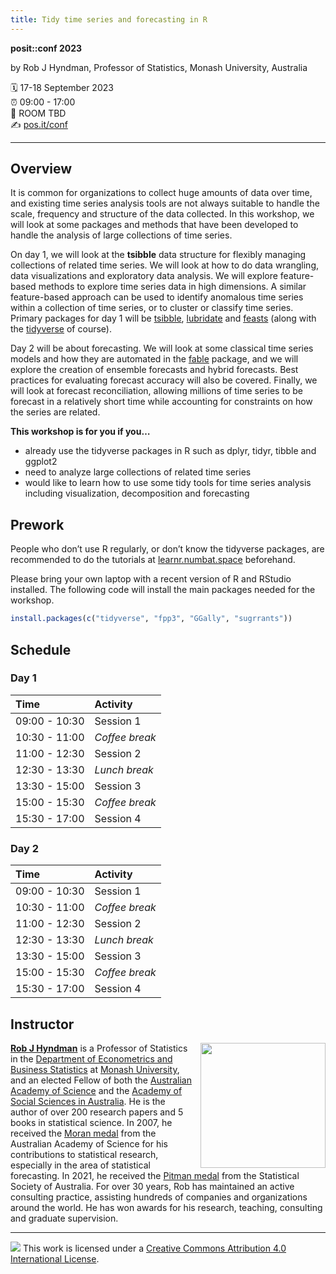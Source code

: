 ```yaml
---
title: Tidy time series and forecasting in R
---
```


**posit::conf 2023**

by Rob J Hyndman, Professor of Statistics, Monash University, Australia

🗓️  17-18 September 2023\
⏰  09:00 - 17:00\
🏨  ROOM TBD\
✍️  [pos.it/conf](http://pos.it/conf)

-----

## Overview

It is common for organizations to collect huge amounts of data over time, and existing time series analysis tools are not always suitable to handle the scale, frequency and structure of the data collected. In this workshop, we will look at some packages and methods that have been developed to handle the analysis of large collections of time series.

On day 1, we will look at the **tsibble** data structure for flexibly managing collections of related time series. We will look at how to do data wrangling, data visualizations and exploratory data analysis. We will explore feature-based methods to explore time series data in high dimensions. A similar feature-based approach can be used to identify anomalous time series within a collection of time series, or to cluster or classify time series. Primary packages for day 1 will be [tsibble](https://tsibble.tidyverts.org), [lubridate](https://lubridate.tidyverse.org) and [feasts](https://feasts.tidyverts.org) (along with the [tidyverse](https://tidyverse.org) of course).

Day 2 will be about forecasting. We will look at some classical time series models and how they are automated in the [fable](https://fable.tidyverts.org) package, and we will explore the creation of ensemble forecasts and hybrid forecasts. Best practices for evaluating forecast accuracy will also be covered. Finally, we will look at forecast reconciliation, allowing millions of time series to be forecast in a relatively short time while accounting for constraints on how the series are related.

**This workshop is for you if you...**

* already use the tidyverse packages in R such as dplyr, tidyr, tibble and ggplot2
* need to analyze large collections of related time series
* would like to learn how to use some tidy tools for time series analysis including visualization, decomposition and forecasting

## Prework

People who don’t use R regularly, or don’t know the tidyverse packages, are recommended to do the tutorials at [learnr.numbat.space](http://learnr.numbat.space) beforehand.

Please bring your own laptop with a recent version of R and RStudio installed. The following code will install the main packages needed for the workshop.

```r
install.packages(c("tidyverse", "fpp3", "GGally", "sugrrants"))
```

## Schedule

### Day 1

| Time          | Activity         |
| :------------ | :--------------- |
| 09:00 - 10:30 | Session 1        |
| 10:30 - 11:00 | *Coffee break*   |
| 11:00 - 12:30 | Session 2        |
| 12:30 - 13:30 | *Lunch break*    |
| 13:30 - 15:00 | Session 3        |
| 15:00 - 15:30 | *Coffee break*   |
| 15:30 - 17:00 | Session 4        |

### Day 2

| Time          | Activity         |
| :------------ | :--------------- |
| 09:00 - 10:30 | Session 1        |
| 10:30 - 11:00 | *Coffee break*   |
| 11:00 - 12:30 | Session 2        |
| 12:30 - 13:30 | *Lunch break*    |
| 13:30 - 15:00 | Session 3        |
| 15:00 - 15:30 | *Coffee break*   |
| 15:30 - 17:00 | Session 4        |

## Instructor

![](images/rob.jpg){style="float:right;padding: 0 0 0 10px;" fig-alt="Headshot of Professor Rob Hyndman" width="200"}

[**Rob J Hyndman**](https://robjhyndman.com/) is a Professor of Statistics in the [Department of Econometrics and Business Statistics](http://business.monash.edu/econometrics-and-business-statistics) at [Monash University](https://www.monash.edu), and an elected Fellow of both the [Australian Academy of Science](https://www.science.org.au/profile/rob-hyndman) and the [Academy of Social Sciences in Australia](https://socialsciences.org.au/academy-fellow/?sId=0032v00003JxrvjAAB). He is the author of over 200 research papers and 5 books in statistical science. In 2007, he received the [Moran medal](https://www.science.org.au/past-winners/2007-awardees#moran) from the Australian Academy of Science for his contributions to statistical research, especially in the area of statistical forecasting. In 2021, he received the [Pitman medal](https://www.statsoc.org.au/Pitman-Medal-Recipients) from the Statistical Society of Australia. For over 30 years, Rob has maintained an active consulting practice, assisting hundreds of companies and organizations around the world. He has won awards for his research, teaching, consulting and graduate supervision.

------------------------------------------------------------------------

![](https://licensebuttons.net/l/by-nc-sa/3.0/88x31.png) This work is licensed under a [Creative Commons Attribution 4.0 International License](https://creativecommons.org/licenses/by-nc-sa/4.0/).
